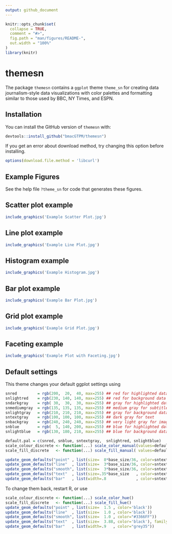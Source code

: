 ```yaml
---
output: github_document
---
```


<!-- README.md is generated from README.Rmd. Please edit that file -->

```r
knitr::opts_chunk$set(
  collapse = TRUE,
  comment = "#>",
  fig.path = "man/figures/README-",
  out.width = "100%"
)
library(knitr)
```
# themesn

<!-- badges: start -->
<!-- badges: end -->

The package `themesn` contains a `ggplot` theme `theme_sn` for creating data journalism-style data visualizations with color palettes and formatting similar to those used by BBC, NY Times, and ESPN.

## Installation

You can install the GitHub version of `themesn` with:

``` r
devtools::install_github("bmacGTPM/themesn")
```

If you get an error about download method, try changing this option before installing. 

```r
options(download.file.method = 'libcurl')
```

## Example Figures 
See the help file `?theme_sn` for code that generates these figures.


## Scatter plot example
```r
include_graphics('Example Scatter Plot.jpg') 
```

## Line plot example
```r
include_graphics('Example Line Plot.jpg') 
```

## Histogram example
```r
include_graphics('Example Histogram.jpg') 
```

## Bar plot example
```r
include_graphics('Example Bar Plot.jpg') 
```

## Grid plot example
```r
include_graphics('Example Grid Plot.jpg') 
```

## Faceting example
```r
include_graphics('Example Plot with Faceting.jpg') 
```

## Default settings
This theme changes your default ggplot settings using 

```r
snred         = rgb(200,  20,  40, max=255) ## red for highlighted data
snlightred    = rgb(230, 140, 140, max=255) ## red for background data
sndarkgray    = rgb( 30,  30,  30, max=255) ## gray for highlighted data (dark)
snmediumgray  = rgb(135, 135, 135, max=255) ## medium gray for subtitle and caption
snlightgray   = rgb(210, 210, 210, max=255) ## gray for background data
sntextgray    = rgb(100, 100, 100, max=255) ## dark gray for text
snbackgray    = rgb(240, 240, 240, max=255) ## very light gray for image background
snblue        = rgb(  5, 140, 200, max=255) ## blue for highlighted data
snlightblue   = rgb(130, 180, 210, max=255) ## blue for background data

default.pal = c(snred, snblue, sntextgray,  snlightred, snlightblue)
scale_colour_discrete <- function(...) scale_color_manual(values=default.pal)
scale_fill_discrete   <- function(...) scale_fill_manual( values=default.pal)

update_geom_defaults("point" , list(size=  8*base_size/36, color=sntextgray))
update_geom_defaults("line"  , list(size=  3*base_size/36, color=sntextgray))
update_geom_defaults("smooth", list(size=  3*base_size/36, color=sntextgray))
update_geom_defaults("text"  , list(size=.35*base_size   , color=sntextgray))
update_geom_defaults("bar"   , list(width=.8             , color=sntextgray))
```

To change them back, restart R, or use 
```r
scale_colour_discrete <- function(...) scale_color_hue()
scale_fill_discrete   <- function(...) scale_fill_hue()
update_geom_defaults("point" , list(size=  1.5 , color='black'))
update_geom_defaults("line"  , list(size=  1.0 , color='black'))
update_geom_defaults("smooth", list(size=  1.0 , color="#3366FF"))
update_geom_defaults("text"  , list(size=  3.88, color='black'), family="sans")
update_geom_defaults("bar"   , list(width=.9   , color="grey35"))
```

